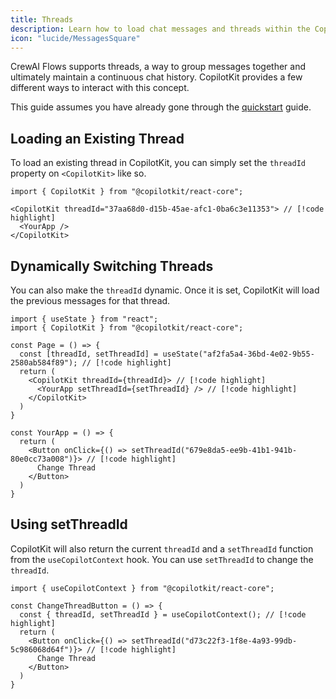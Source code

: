```yaml
---
title: Threads
description: Learn how to load chat messages and threads within the CopilotKit framework.
icon: "lucide/MessagesSquare"
---
```


CrewAI Flows supports threads, a way to group messages together and ultimately maintain a continuous chat history. CopilotKit
provides a few different ways to interact with this concept.

This guide assumes you have already gone through the [quickstart](/quickstart) guide.

## Loading an Existing Thread

To load an existing thread in CopilotKit, you can simply set the `threadId` property on `<CopilotKit>` like so.

```tsx
import { CopilotKit } from "@copilotkit/react-core";

<CopilotKit threadId="37aa68d0-d15b-45ae-afc1-0ba6c3e11353"> // [!code highlight]
  <YourApp />
</CopilotKit>
```

## Dynamically Switching Threads

You can also make the `threadId` dynamic. Once it is set, CopilotKit will load the previous messages for that thread.

```tsx
import { useState } from "react";
import { CopilotKit } from "@copilotkit/react-core";

const Page = () => {
  const [threadId, setThreadId] = useState("af2fa5a4-36bd-4e02-9b55-2580ab584f89"); // [!code highlight]
  return (
    <CopilotKit threadId={threadId}> // [!code highlight]
      <YourApp setThreadId={setThreadId} /> // [!code highlight]
    </CopilotKit>
  )
}

const YourApp = () => {
  return (
    <Button onClick={() => setThreadId("679e8da5-ee9b-41b1-941b-80e0cc73a008")}> // [!code highlight]
      Change Thread
    </Button>
  )
}
```

## Using setThreadId

CopilotKit will also return the current `threadId` and a `setThreadId` function from the `useCopilotContext` hook. You can use `setThreadId` to change the `threadId`.

```tsx
import { useCopilotContext } from "@copilotkit/react-core";

const ChangeThreadButton = () => {
  const { threadId, setThreadId } = useCopilotContext(); // [!code highlight]
  return (
    <Button onClick={() => setThreadId("d73c22f3-1f8e-4a93-99db-5c986068d64f")}> // [!code highlight]
      Change Thread
    </Button>
  )
}
```

